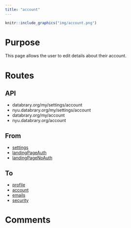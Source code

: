 ```yaml
---
title: "account"
---
```


```r
knitr::include_graphics("img/account.png")
```

# Purpose

This page allows the user to edit details about their account.

# Routes

## API

- databrary.org/my/settings/account
- nyu.databrary.org/my/settings/account
- databrary.org/my/account
- nyu.databrary.org/account

## From

- [settings](settings.html)
- [landingPageAuth](landingPageAuth.html)
- [landingPageNoAuth](landingPageNoAuth.html)

## To

- [profile](profile.html)
- [account](account.html)
- [emails](emails.html)
- [security](security.html)

# Comments


